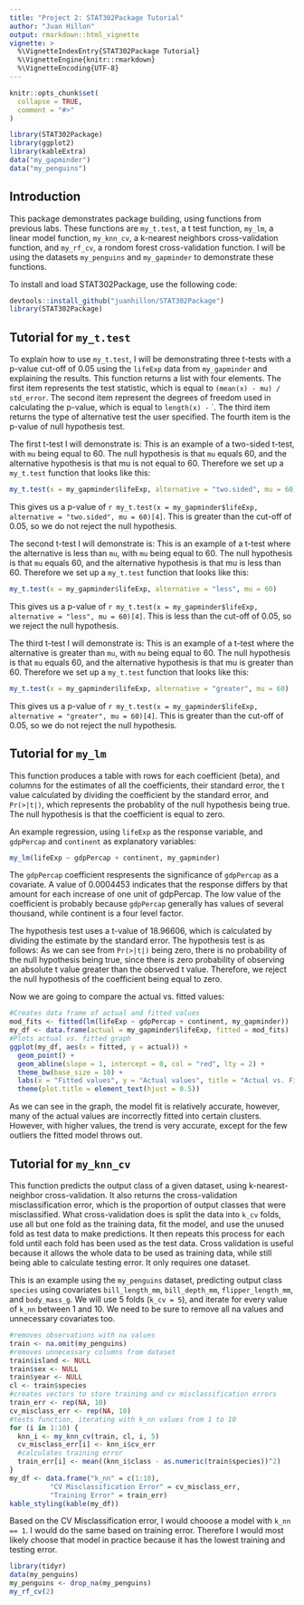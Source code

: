```yaml
---
title: "Project 2: STAT302Package Tutorial"
author: "Juan Hillon"
output: rmarkdown::html_vignette
vignette: >
  %\VignetteIndexEntry{STAT302Package Tutorial}
  %\VignetteEngine{knitr::rmarkdown}
  %\VignetteEncoding{UTF-8}
---
```


```r
knitr::opts_chunk$set(
  collapse = TRUE,
  comment = "#>"
)
```

```r
library(STAT302Package)
library(ggplot2)
library(kableExtra)
data("my_gapminder")
data("my_penguins")
```

## Introduction
This package demonstrates package building, using functions from previous labs. 
These functions are `my_t.test`, a t test function, `my_lm`, a linear model function, `my_knn_cv`, a k-nearest neighbors cross-validation function, and `my_rf_cv`, a rondom forest cross-validation function. I will be using the datasets `my_penguins` and `my_gapminder` to demonstrate these functions.

To install and load STAT302Package, use the following code:
```r
devtools::install_github("juanhillon/STAT302Package")
library(STAT302Package)
```

## Tutorial for `my_t.test`
To explain how to use `my_t.test`, I will be demonstrating three t-tests with a p-value cut-off of 0.05 using the `lifeExp` data from `my_gapminder` and explaining the results. This function returns a list with four elements. The first item represents the test statistic, which is equal to `(mean(x) - mu) / std_error`. The second item represent the degrees of freedom used in calculating the p-value, which is equal to `length(x) -` `. The third item returns the type of alternative test the user specified. The fourth item is the p-value of null hypothesis test.

The first t-test I will demonstrate is:
  \begin{align}
  H_0: \mu &= 60,\\
  H_a: \mu &\neq 60.
  \end{align}
This is an example of a two-sided t-test, with `mu` being equal to 60. The null hypothesis is that `mu` equals 60, and the alternative hypothesis is that mu is not equal to 60. Therefore we set up a `my_t.test` function that looks like this:
```r
my_t.test(x = my_gapminder$lifeExp, alternative = "two.sided", mu = 60)
```
This gives us a p-value of `r my_t.test(x = my_gapminder$lifeExp, alternative = "two.sided", mu = 60)[4]`. This is greater than the cut-off of 0.05, so we do not reject the null hypothesis.


The second t-test I will demonstrate is:
  \begin{align}
  H_0: \mu &= 60,\\
  H_a: \mu &< 60.
  \end{align}
This is an example of a t-test where the alternative is less than `mu`, with `mu` being equal to 60. The null hypothesis is that `mu` equals 60, and the alternative hypothesis is that mu is less than 60. Therefore we set up a `my_t.test` function that looks like this:
```r
my_t.test(x = my_gapminder$lifeExp, alternative = "less", mu = 60)
```
This gives us a p-value of `r my_t.test(x = my_gapminder$lifeExp, alternative = "less", mu = 60)[4]`. This is less than the cut-off of 0.05, so we reject the null hypothesis.

The third t-test I will demonstrate is:
  \begin{align}
  H_0: \mu &= 60,\\
  H_a: \mu &> 60.
  \end{align}
This is an example of a t-test where the alternative is greater than `mu`, with `mu` being equal to 60. The null hypothesis is that `mu` equals 60, and the alternative hypothesis is that mu is greater than 60. Therefore we set up a `my_t.test` function that looks like this:
```r
my_t.test(x = my_gapminder$lifeExp, alternative = "greater", mu = 60)
```
This gives us a p-value of `r my_t.test(x = my_gapminder$lifeExp, alternative = "greater", mu = 60)[4]`. This is greater than the cut-off of 0.05, so we do not reject the null hypothesis.

## Tutorial for `my_lm`
This function produces a table with rows for each coefficient (beta), and columns for the estimates of all the coefficients, their standard error, the t value calculated by dividing the coefficient by the standard error, and `Pr(>|t|)`, which represents the probablity of the null hypothesis being true. The null hypothesis is that the coefficient is equal to zero.

An example regression, using `lifeExp` as the response variable, and `gdpPercap` and `continent` as explanatory variables:
```r
my_lm(lifeExp ~ gdpPercap + continent, my_gapminder)
```

The `gdpPercap` coefficient respresents the significance of `gdpPercap` as a covariate. A value of 0.0004453 indicates that the response differs by that amount for each increase of one unit of gdpPercap. The low value of the coefficient is probably because `gdpPercap` generally has values of several thousand, while continent is a four level factor.

The hypothesis test uses a t-value of 18.96606, which is calculated by dividing the estimate by the standard error. The hypothesis test is as follows:
  \begin{align}
  H_0: \beta &= 0,\\
  H_a: \beta &\neq 0.
  \end{align}
As we can see from `Pr(>|t|)` being zero, there is no probability of the null hypothesis being true, since there is zero probability of observing an absolute t value greater than the observed t value. Therefore, we reject the null hypothesis of the coefficient being equal to zero. 

Now we are going to compare the actual vs. fitted values:
```r
#Creates data frame of actual and fitted values
mod_fits <- fitted(lm(lifeExp ~ gdpPercap + continent, my_gapminder))
my_df <- data.frame(actual = my_gapminder$lifeExp, fitted = mod_fits)
#Plots actual vs. fitted graph
ggplot(my_df, aes(x = fitted, y = actual)) +
  geom_point() +
  geom_abline(slope = 1, intercept = 0, col = "red", lty = 2) + 
  theme_bw(base_size = 10) +
  labs(x = "Fitted values", y = "Actual values", title = "Actual vs. Fitted") +
  theme(plot.title = element_text(hjust = 0.5))
```

As we can see in the graph, the model fit is relatively accurate, however, many of the actual values are incorrectly fitted into certain clusters. However, with higher values, the trend is very accurate, except for the few outliers the fitted model throws out.

## Tutorial for `my_knn_cv`
This function predicts the output class of a given dataset, using k-nearest-neighbor cross-validation. It also returns the cross-validation misclassification error, which is the proportion of output classes that were misclassified. What cross-validation does is split the data into `k_cv` folds, use all but one fold as the training data, fit the model, and use the unused fold as test data to make predictions. It then repeats this process for each fold until each fold has been used as the test data. Cross validation is useful because it allows the whole data to be used as training data, while still being able to calculate testing error. It only requires one dataset. 

This is an example using the `my_penguins` dataset, predicting output class `species` using covariates `bill_length_mm`, `bill_depth_mm`, `flipper_length_mm`, and `body_mass_g`. We will use 5 folds (`k_cv = 5`), and iterate for every value of `k_nn` between 1 and 10. We need to be sure to remove all na values and unnecessary covariates too.

```r
#removes observations with na values
train <- na.omit(my_penguins)
#removes unnecessary columns from dataset
train$island <- NULL
train$sex <- NULL
train$year <- NULL
cl <- train$species
#creates vectors to store training and cv misclassification errors
train_err <- rep(NA, 10)
cv_misclass_err <- rep(NA, 10)
#tests function, iterating with k_nn values from 1 to 10
for (i in 1:10) {
  knn_i <- my_knn_cv(train, cl, i, 5)
  cv_misclass_err[i] <- knn_i$cv_err
  #calculates training error
  train_err[i] <- mean((knn_i$class - as.numeric(train$species))^2)
}
my_df <- data.frame("k_nn" = c(1:10),
          "CV Misclassification Error" = cv_misclass_err,
          "Training Error" = train_err)
kable_styling(kable(my_df))
```
Based on the CV Misclassification error, I would chooose a model with `k_nn == 1`. I would do the same based on training error. Therefore I would most likely choose that model in practice because it has the lowest training and testing error.

```r
library(tidyr)
data(my_penguins) 
my_penguins <- drop_na(my_penguins)
my_rf_cv(2)
```

